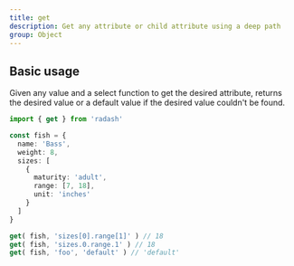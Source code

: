 ```yaml
---
title: get
description: Get any attribute or child attribute using a deep path
group: Object
---
```


## Basic usage

Given any value and a select function to get the desired attribute, returns the desired value or a default value if the desired value couldn't be found.

```ts
import { get } from 'radash'

const fish = {
  name: 'Bass',
  weight: 8,
  sizes: [
    {
      maturity: 'adult',
      range: [7, 18],
      unit: 'inches'
    }
  ]
}

get( fish, 'sizes[0].range[1]' ) // 18
get( fish, 'sizes.0.range.1' ) // 18
get( fish, 'foo', 'default' ) // 'default'
```
